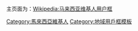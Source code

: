 主页面为：[[Wikipedia:马来西亚维基人用户框|Wikipedia:马来西亚维基人用户框]]
[[Category:馬來西亞維基人|Category:馬來西亞維基人]]
[[Category:地域用戶框模板|Category:地域用戶框模板]]